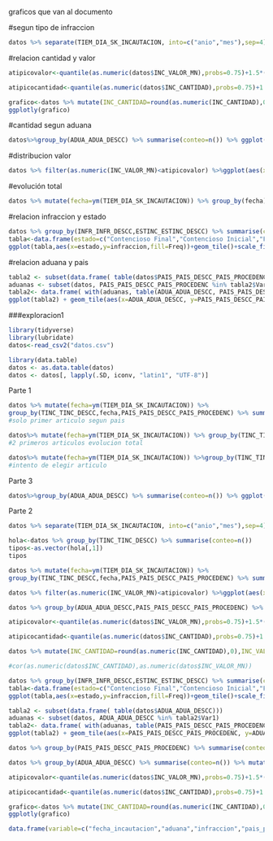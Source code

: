 graficos que van al documento

#segun tipo de infraccion
```r
datos %>% separate(TIEM_DIA_SK_INCAUTACION, into=c("anio","mes"),sep=4) %>%group_by(INFR_INFR_DESCC,anio) %>% summarise(conteo=n()) %>% ggplot(aes(x=anio,y=conteo))+geom_col()+facet_wrap(~INFR_INFR_DESCC,scales="free")
```

#relacion cantidad y valor
```r
atipicovalor<-quantile(as.numeric(datos$INC_VALOR_MN),probs=0.75)+1.5*(quantile(as.numeric(datos$INC_VALOR_MN),probs=0.75)-quantile(as.numeric(datos$INC_VALOR_MN),probs=0.25))

atipicocantidad<-quantile(as.numeric(datos$INC_CANTIDAD),probs=0.75)+1.5*(quantile(as.numeric(datos$INC_CANTIDAD),probs=0.75)-quantile(as.numeric(datos$INC_CANTIDAD),probs=0.25))

grafico<-datos %>% mutate(INC_CANTIDAD=round(as.numeric(INC_CANTIDAD),0),INC_VALOR_MN=round(as.numeric(INC_VALOR_MN),0))%>% filter(INC_VALOR_MN<atipicovalor)%>% filter(INC_CANTIDAD<atipicocantidad)%>% ggplot(aes(x=INC_VALOR_MN,y=INC_CANTIDAD))+geom_hex()
ggplotly(grafico)
```

#cantidad segun aduana
```r
datos%>%group_by(ADUA_ADUA_DESCC) %>% summarise(conteo=n()) %>% ggplot(aes(x=fct_reorder(ADUA_ADUA_DESCC,conteo),y=conteo))+geom_col()+theme(axis.text.x = element_text(angle = 90, vjust=0.5, size = 8))
```

#distribucion valor
```r
datos %>% filter(as.numeric(INC_VALOR_MN)<atipicovalor) %>%ggplot(aes(x=as.numeric(INC_VALOR_MN)))+geom_histogram()
```

#evolución total
```r
datos %>% mutate(fecha=ym(TIEM_DIA_SK_INCAUTACION)) %>% group_by(fecha) %>% summarise(conteo=n()) %>% ggplot(aes(x=fecha,y=conteo))+geom_line()+stat_peaks()+stat_peaks(geom="text",color="black",vjust=-0.3)
```

#relacion infraccion y estado
```r
datos %>% group_by(INFR_INFR_DESCC,ESTINC_ESTINC_DESCC) %>% summarise(conteo=n())
tabla<-data.frame(estado=c("Contencioso Final","Contencioso Inicial","Falsificacion","Ingresado","Valorador","Contencioso Final","Contencioso Inicial","Falsificacion","Ingresado","Valorador","Contencioso Final","Contencioso Inicial","Falsificacion","Ingresado","Valorador","Contencioso Final","Contencioso Inicial","Falsificacion","Ingresado","Valorador"),infraccion=c("Abandono","Abandono","Abandono","Abandono","Abandono","Contrabando","Contrabando","Contrabando","Contrabando","Contrabando","Falsificacion","Falsificacion","Falsificacion","Falsificacion","Falsificacion","Receptacion","Receptacion","Receptacion","Receptacion","Receptacion"),Freq=c(17362,399,365,438,2,54169,2090,1004,416,314,101,0,3,0,0,129,0,0,0,0))
ggplot(tabla,aes(x=estado,y=infraccion,fill=Freq))+geom_tile()+scale_fill_gradient(low="white",high="blue")+geom_text(aes(label=Freq))
```

#relacion aduana y pais
```r
tabla2 <- subset(data.frame( table(datos$PAIS_PAIS_DESCC_PAIS_PROCEDENC)),Freq>1000)
aduanas <- subset(datos, PAIS_PAIS_DESCC_PAIS_PROCEDENC %in% tabla2$Var1)
tabla2<- data.frame( with(aduanas, table(ADUA_ADUA_DESCC, PAIS_PAIS_DESCC_PAIS_PROCEDENC) ) )
ggplot(tabla2) + geom_tile(aes(x=ADUA_ADUA_DESCC, y=PAIS_PAIS_DESCC_PAIS_PROCEDENC, fill=Freq))+ theme(axis.text.x = element_text(angle = 90, vjust=0.5, size = 8))+scale_fill_gradient(low="black",high="white")
```







###exploracion1
```r
library(tidyverse) 
library(lubridate)
datos<-read_csv2("datos.csv")
```
```r
library(data.table)
datos <- as.data.table(datos)
datos <- datos[, lapply(.SD, iconv, "latin1", "UTF-8")]
```


Parte 1
```r
datos %>% mutate(fecha=ym(TIEM_DIA_SK_INCAUTACION)) %>% 
group_by(TINC_TINC_DESCC,fecha,PAIS_PAIS_DESCC_PAIS_PROCEDENC) %>% summarise(conteo=n()) %>% subset(subset=grepl("ARMAS Y SUS ACCESORIOS",TINC_TINC_DESCC)) %>% ggplot()+geom_boxplot(aes(x=PAIS_PAIS_DESCC_PAIS_PROCEDENC,y=conteo))
#solo primer articulo segun pais
```
```r
datos%>% mutate(fecha=ym(TIEM_DIA_SK_INCAUTACION)) %>% group_by(TINC_TINC_DESCC,fecha) %>% summarise(conteo=n())  %>% subset(subset=grepl("ARMAS Y SUS ACCESORIOS",TINC_TINC_DESCC)) %>% ggplot(aes(x=fecha,y=conteo))+geom_line()
#2 primeros articulos evolucion total
```
```r
datos%>% mutate(fecha=ym(TIEM_DIA_SK_INCAUTACION)) %>%group_by(TINC_TINC_DESCC,fecha) %>% summarise(conteo=n()) %>%filter(TINC_TINC_DESCC %in% c("ANTEOJOS","BIJOU")) %>% ggplot(aes(x=fecha,y=conteo))+geom_line()+facet_wrap(~TINC_TINC_DESCC)
#intento de elegir articulo
```

Parte 3
```r
datos%>%group_by(ADUA_ADUA_DESCC) %>% summarise(conteo=n()) %>% ggplot(aes(x=fct_reorder(ADUA_ADUA_DESCC,conteo),y=conteo))+geom_col()
```

Parte 2
```r
datos %>% separate(TIEM_DIA_SK_INCAUTACION, into=c("anio","mes"),sep=4) %>%group_by(INFR_INFR_DESCC,anio) %>% summarise(conteo=n()) %>% ggplot(aes(x=anio,y=conteo))+geom_col()+facet_wrap(~INFR_INFR_DESCC,scales="free")
```

```r
hola<-datos %>% group_by(TINC_TINC_DESCC) %>% summarise(conteo=n())
tipos<-as.vector(hola[,1])
tipos
```

```r
datos %>% mutate(fecha=ym(TIEM_DIA_SK_INCAUTACION)) %>% 
group_by(TINC_TINC_DESCC,fecha,PAIS_PAIS_DESCC_PAIS_PROCEDENC) %>% summarise(conteo=n()) %>% subset(subset=grepl("ARMAS Y SUS ACCESORIOS",TINC_TINC_DESCC)) %>% ggplot()+geom_boxplot(aes(x=reorder(PAIS_PAIS_DESCC_PAIS_PROCEDENC,conteo,median),y=conteo))
```

```r
datos %>% filter(as.numeric(INC_VALOR_MN)<atipicovalor) %>%ggplot(aes(x=as.numeric(INC_VALOR_MN)))+geom_histogram()
```

```r
datos %>% group_by(ADUA_ADUA_DESCC,PAIS_PAIS_DESCC_PAIS_PROCEDENC) %>% summarise(conteo=n()) %>%ggplot()+geom_tile(aes(x=PAIS_PAIS_DESCC_PAIS_PROCEDENC,y=ADUA_ADUA_DESCC,fill=conteo))
```

```r
atipicovalor<-quantile(as.numeric(datos$INC_VALOR_MN),probs=0.75)+1.5*(quantile(as.numeric(datos$INC_VALOR_MN),probs=0.75)-quantile(as.numeric(datos$INC_VALOR_MN),probs=0.25))

atipicocantidad<-quantile(as.numeric(datos$INC_CANTIDAD),probs=0.75)+1.5*(quantile(as.numeric(datos$INC_CANTIDAD),probs=0.75)-quantile(as.numeric(datos$INC_CANTIDAD),probs=0.25))

datos %>% mutate(INC_CANTIDAD=round(as.numeric(INC_CANTIDAD),0),INC_VALOR_MN=round(as.numeric(INC_VALOR_MN),0))%>% filter(INC_VALOR_MN<atipicovalor)%>% filter(INC_CANTIDAD<atipicocantidad)%>% ggplot(aes(x=INC_VALOR_MN,y=INC_CANTIDAD))+geom_point(alpha=1/5)+theme(aspect.ratio = 1)+geom_smooth(method=lm)

#cor(as.numeric(datos$INC_CANTIDAD),as.numeric(datos$INC_VALOR_MN))
```
```r
datos %>% group_by(INFR_INFR_DESCC,ESTINC_ESTINC_DESCC) %>% summarise(conteo=n())
tabla<-data.frame(estado=c("Contencioso Final","Contencioso Inicial","Falsificacion","Ingresado","Valorador","Contencioso Final","Contencioso Inicial","Falsificacion","Ingresado","Valorador","Contencioso Final","Contencioso Inicial","Falsificacion","Ingresado","Valorador","Contencioso Final","Contencioso Inicial","Falsificacion","Ingresado","Valorador"),infraccion=c("Abandono","Abandono","Abandono","Abandono","Abandono","Contrabando","Contrabando","Contrabando","Contrabando","Contrabando","Falsificacion","Falsificacion","Falsificacion","Falsificacion","Falsificacion","Receptacion","Receptacion","Receptacion","Receptacion","Receptacion"),Freq=c(17362,399,365,438,2,54169,2090,1004,416,314,101,0,3,0,0,129,0,0,0,0))
ggplot(tabla,aes(x=estado,y=infraccion,fill=Freq))+geom_tile()+scale_fill_gradient(low="white",high="blue")
```

```r
tabla2 <- subset(data.frame( table(datos$ADUA_ADUA_DESCC)))
aduanas <- subset(datos, ADUA_ADUA_DESCC %in% tabla2$Var1)
tabla2<- data.frame( with(aduanas, table(PAIS_PAIS_DESCC_PAIS_PROCEDENC, ADUA_ADUA_DESCC) ) )
ggplot(tabla2) + geom_tile(aes(x=PAIS_PAIS_DESCC_PAIS_PROCEDENC, y=ADUA_ADUA_DESCC, fill=Freq))+ theme(axis.text.x = element_text(angle = 90, vjust=0.5, size = 8))+scale_fill_gradient(low="white",high="black")
```

```r
datos %>% group_by(PAIS_PAIS_DESCC_PAIS_PROCEDENC) %>% summarise(conteo=n()) %>% arrange(desc(conteo))
```

```r
datos %>% group_by(ADUA_ADUA_DESCC) %>% summarise(conteo=n()) %>% mutate(proporcion=conteo/sum(conteo))
```
```r
atipicovalor<-quantile(as.numeric(datos$INC_VALOR_MN),probs=0.75)+1.5*(quantile(as.numeric(datos$INC_VALOR_MN),probs=0.75)-quantile(as.numeric(datos$INC_VALOR_MN),probs=0.25))

atipicocantidad<-quantile(as.numeric(datos$INC_CANTIDAD),probs=0.75)+1.5*(quantile(as.numeric(datos$INC_CANTIDAD),probs=0.75)-quantile(as.numeric(datos$INC_CANTIDAD),probs=0.25))

grafico<-datos %>% mutate(INC_CANTIDAD=round(as.numeric(INC_CANTIDAD),0),INC_VALOR_MN=round(as.numeric(INC_VALOR_MN),0))%>% filter(INC_VALOR_MN<atipicovalor)%>% filter(INC_CANTIDAD<atipicocantidad)%>% ggplot(aes(x=INC_VALOR_MN,y=INC_CANTIDAD))+geom_hex()
ggplotly(grafico)
```

```r
data.frame(variable=c("fecha_incautacion","aduana","infraccion","pais_procedencia", "estado_incautacion","tipo","cantidad","valor"),descrpición=c("Fecha en que se registró","Aduana en que se realizó","Descrición del crimen realizado","País de donde provenía","Estado en el que se encuentra actualmente","Producto incautado","Cantidad incautada","Valor total en $"))
```